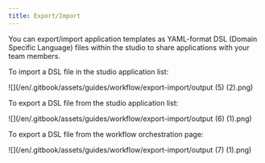 ```yaml
---
title: Export/Import
---
```



You can export/import application templates as YAML-format DSL (Domain Specific Language) files within the studio to share applications with your team members.

To import a DSL file in the studio application list:

![](/en/.gitbook/assets/guides/workflow/export-import/output (5) (2).png)

To export a DSL file from the studio application list:

![](/en/.gitbook/assets/guides/workflow/export-import/output (6) (1).png)

To export a DSL file from the workflow orchestration page:

![](/en/.gitbook/assets/guides/workflow/export-import/output (7) (1).png)
